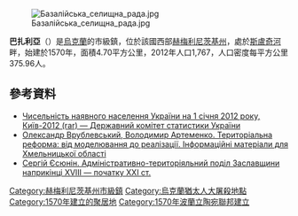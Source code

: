 {{no footnotes|time=2015-09-15T07:13:03+00:00}}
[[Image:Базалійська_селищна_рада.jpg|right]]

{{coord|49|43|4|N|26|28|15|E|scale:30000|display=title}}

'''巴扎利亞'''（{{lang-uk|Базалія}}）是[[烏克蘭|烏克蘭]]的市級鎮，位於該國西部[[赫梅利尼茨基州|赫梅利尼茨基州]]，處於[[斯盧奇河|斯盧奇河]]畔，始建於1570年，面積4.70平方公里，2012年人口1,767，人口密度每平方公里375.96人。

==參考資料==
*[https://web.archive.org/web/20150627002237/http://ukrstat.org/uk/druk/katalog/kat_u/2012/07_2012/zb_chnas_2011.rar Чисельність наявного населення України на 1 січня 2012 року, Київ-2012 (rar) — Державний комітет статистики України]
* [https://web.archive.org/web/20150923211530/http://www.csi.org.ua/www/wp-content/uploads/2009/06/hmelnichk_prn.pdf Олександр Врублевський, Володимир Артеменко. Територіальна реформа: від моделювання до реалізації. Інформаційні матеріали для Хмельницької області]
* [http://www.myslenedrevo.com.ua/uk/Sci/Local/Zaslav/Empires/AdminDivision.html Сергій Єсюнін. Адміністративно-територіяльний поділ Заславщини наприкінці XVIII — початку ХХІ ст.] {{Wayback|url=http://www.myslenedrevo.com.ua/uk/Sci/Local/Zaslav/Empires/AdminDivision.html |date=20151222145922 }}

{{DEFAULTSORT:Базалія}}
[[Category:赫梅利尼茨基州市級鎮|Category:赫梅利尼茨基州市級鎮]]
[[Category:烏克蘭猶太人大屠殺地點|Category:烏克蘭猶太人大屠殺地點]]
[[Category:1570年建立的聚居地|Category:1570年建立的聚居地]]
[[Category:1570年波蘭立陶宛聯邦建立|Category:1570年波蘭立陶宛聯邦建立]]

{{Khmelnytskyi-geo-stub}}